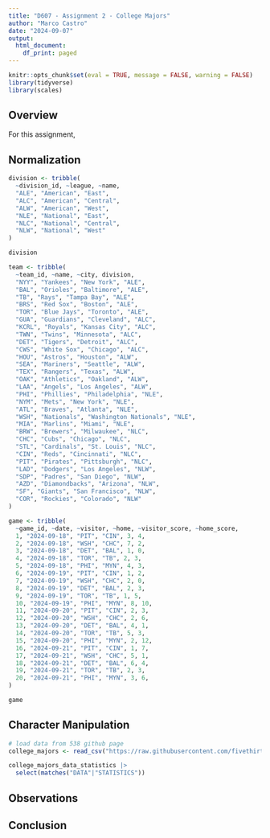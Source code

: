 ```yaml
---
title: "D607 - Assignment 2 - College Majors"
author: "Marco Castro"
date: "2024-09-07"
output:
  html_document:
    df_print: paged
---
```



```r
knitr::opts_chunk$set(eval = TRUE, message = FALSE, warning = FALSE)
library(tidyverse)
library(scales)
```


## Overview
For this assignment, 

## Normalization


```r

division <- tribble(
  ~division_id, ~league, ~name, 
  "ALE", "American", "East",
  "ALC", "American", "Central",
  "ALW", "American", "West",
  "NLE", "National", "East",
  "NLC", "National", "Central",
  "NLW", "National", "West"
)

division

team <- tribble(
  ~team_id, ~name, ~city, division,
  "NYY", "Yankees", "New York", "ALE",
  "BAL", "Orioles", "Baltimore", "ALE",
  "TB", "Rays", "Tampa Bay", "ALE",
  "BRS", "Red Sox", "Boston", "ALE",
  "TOR", "Blue Jays", "Toronto", "ALE",
  "GUA", "Guardians", "Cleveland", "ALC",
  "KCRL", "Royals", "Kansas City", "ALC",
  "TWN", "Twins", "Minnesota", "ALC",
  "DET", "Tigers", "Detroit", "ALC",
  "CWS", "White Sox", "Chicago", "ALC",
  "HOU", "Astros", "Houston", "ALW",
  "SEA", "Mariners", "Seattle", "ALW",
  "TEX", "Rangers", "Texas", "ALW",
  "OAK", "Athletics", "Oakland", "ALW",
  "LAA", "Angels", "Los Angeles", "ALW",
  "PHI", "Phillies", "Philadelphia", "NLE",
  "NYM", "Mets", "New York", "NLE",
  "ATL", "Braves", "Atlanta", "NLE",
  "WSH", "Nationals", "Washington Nationals", "NLE",
  "MIA", "Marlins", "Miami", "NLE",
  "BRW", "Brewers", "Milwaukee", "NLC",
  "CHC", "Cubs", "Chicago", "NLC",
  "STL", "Cardinals", "St. Louis", "NLC",
  "CIN", "Reds", "Cincinnati", "NLC",
  "PIT", "Pirates", "Pittsburgh", "NLC",
  "LAD", "Dodgers", "Los Angeles", "NLW",
  "SDP", "Padres", "San Diego", "NLW",
  "AZD", "Diamondbacks", "Arizona", "NLW",
  "SF", "Giants", "San Francisco", "NLW",
  "COR", "Rockies", "Colorado", "NLW"
)

game <- tribble(
  ~game_id, ~date, ~visitor, ~home, ~visitor_score, ~home_score,
  1, "2024-09-18", "PIT", "CIN", 3, 4,
  2, "2024-09-18", "WSH", "CHC", 7, 2,
  3, "2024-09-18", "DET", "BAL", 1, 0,
  4, "2024-09-18", "TOR", "TB", 2, 3,
  5, "2024-09-18", "PHI", "MYN", 4, 3,
  6, "2024-09-19", "PIT", "CIN", 1, 2,
  7, "2024-09-19", "WSH", "CHC", 2, 0,
  8, "2024-09-19", "DET", "BAL", 2, 3,
  9, "2024-09-19", "TOR", "TB", 1, 5,
  10, "2024-09-19", "PHI", "MYN", 8, 10,
  11, "2024-09-20", "PIT", "CIN", 2, 3,
  12, "2024-09-20", "WSH", "CHC", 2, 6,
  13, "2024-09-20", "DET", "BAL", 4, 1,
  14, "2024-09-20", "TOR", "TB", 5, 3,
  15, "2024-09-20", "PHI", "MYN", 2, 12,
  16, "2024-09-21", "PIT", "CIN", 1, 7,
  17, "2024-09-21", "WSH", "CHC", 5, 1,
  18, "2024-09-21", "DET", "BAL", 6, 4,
  19, "2024-09-21", "TOR", "TB", 2, 3,
  20, "2024-09-21", "PHI", "MYN", 3, 6,
)

game

```

## Character Manipulation
```r

# load data from 538 github page
college_majors <- read_csv("https://raw.githubusercontent.com/fivethirtyeight/data/refs/heads/master/college-majors/majors-list.csv")

college_majors_data_statistics |>
  select(matches("DATA"|"STATISTICS"))

```

## Observations 


## Conclusion

